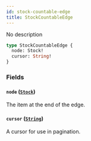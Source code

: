 ```yaml
---
id: stock-countable-edge
title: StockCountableEdge
---
```


No description

```graphql
type StockCountableEdge {
  node: Stock!
  cursor: String!
}
```

### Fields

#### `node` ([`Stock`](../../../developer/api-reference/objects/stock))

The item at the end of the edge.

#### `cursor` ([`String`](../../../developer/api-reference/scalars/string))

A cursor for use in pagination.

